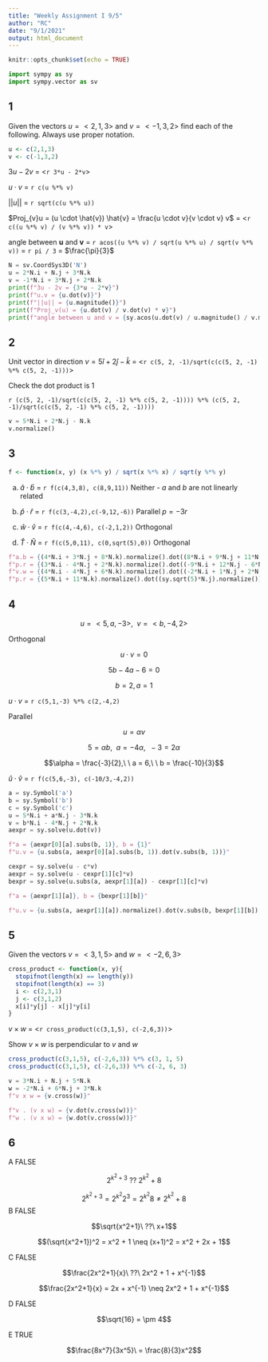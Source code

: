 ```yaml
---
title: "Weekly Assignment I 9/5"
author: "RC"
date: "9/1/2021"
output: html_document
---
```


```r
knitr::opts_chunk$set(echo = TRUE)
```

```python
import sympy as sy
import sympy.vector as sv
```

## 1

Given the vectors $u=<2, 1, 3>$ and $v=<-1, 3, 2>$ find each of the following.
Always use proper notation.

```r
u <- c(2,1,3)
v <- c(-1,3,2)
```

$3u - 2v$ = <`r 3*u - 2*v`>

$u \cdot v$ = `r c(u %*% v)`

$||u||$ = `r sqrt(c(u %*% u))`

$Proj_{v}u = (u \cdot \hat{v}) \hat{v} = \frac{u \cdot v}{v \cdot v} v$ = <`r c((u %*% v) / (v %*% v)) * v`>

angle between **u** and **v** = `r acos((u %*% v) / sqrt(u %*% u) / sqrt(v %*% v))` = `r pi / 3` = $\frac{\pi}{3}$

```python
N = sv.CoordSys3D('N')
u = 2*N.i + N.j + 3*N.k
v = -1*N.i + 3*N.j + 2*N.k
print(f"3u - 2v = {3*u - 2*v}")
print(f"u.v = {u.dot(v)}")
print(f"||u|| = {u.magnitude()}")
print(f"Proj_v(u) = {u.dot(v) / v.dot(v) * v}")
print(f"angle between u and v = {sy.acos(u.dot(v) / u.magnitude() / v.magnitude())}")
```

## 2

Unit vector in direction $v = 5\hat{i} + 2\hat{j} - \hat{k}$ = <`r c(5, 2, -1)/sqrt(c(c(5, 2, -1) %*% c(5, 2, -1)))`>

Check the dot product is 1

`r (c(5, 2, -1)/sqrt(c(c(5, 2, -1) %*% c(5, 2, -1)))) %*% (c(5, 2, -1)/sqrt(c(c(5, 2, -1) %*% c(5, 2, -1))))`

```python
v = 5*N.i + 2*N.j - N.k
v.normalize()
```

## 3

```r
f <- function(x, y) (x %*% y) / sqrt(x %*% x) / sqrt(y %*% y)
```

a) $\hat{a} \cdot \hat{b}$ = `r f(c(4,3,8), c(8,9,11))`  Neither - $a$ and $b$ are not linearly related

b) $\hat{p} \cdot \hat{r}$ = `r f(c(3,-4,2),c(-9,12,-6))`  Parallel $p=-3r$

c) $\hat{w} \cdot \hat{v}$ = `r f(c(4,-4,6), c(-2,1,2))` Orthogonal

d) $\hat{T} \cdot \hat{N}$ = `r f(c(5,0,11), c(0,sqrt(5),0))` Orthogonal 

```python
f"a.b = {(4*N.i + 3*N.j + 8*N.k).normalize().dot((8*N.i + 9*N.j + 11*N.k).normalize()).evalf()}"
f"p.r = {(3*N.i - 4*N.j + 2*N.k).normalize().dot((-9*N.i + 12*N.j - 6*N.k).normalize()).evalf()}"
f"v.w = {(4*N.i - 4*N.j + 6*N.k).normalize().dot((-2*N.i + 1*N.j + 2*N.k).normalize()).evalf()}"
f"p.r = {(5*N.i + 11*N.k).normalize().dot((sy.sqrt(5)*N.j).normalize()).evalf()}"
```

## 4

$$u = <5,a,-3>,\ \ v = <b,-4,2>$$

Orthogonal

$$u \cdot v = 0$$

$$5b -4a -6 = 0$$

$$b = 2, a = 1$$

$u \cdot v$ = `r c(5,1,-3) %*% c(2,-4,2)`

Parallel

$$u = \alpha v$$

$$5 = \alpha b,\ \ a = -4 \alpha,\ \ -3 = 2\alpha$$

$$\alpha = \frac{-3}{2},\ \ a = 6,\ \ b = \frac{-10}{3}$$

$\hat{u} \cdot \hat{v}$ = `r f(c(5,6,-3), c(-10/3,-4,2))`

```python
a = sy.Symbol('a')
b = sy.Symbol('b')
c = sy.Symbol('c')
u = 5*N.i + a*N.j - 3*N.k
v = b*N.i - 4*N.j + 2*N.k
aexpr = sy.solve(u.dot(v))

f"a = {aexpr[0][a].subs(b, 1)}, b = {1}"
f"u.v = {u.subs(a, aexpr[0][a].subs(b, 1)).dot(v.subs(b, 1))}"

cexpr = sy.solve(u - c*v)
aexpr = sy.solve(u - cexpr[1][c]*v)
bexpr = sy.solve(u.subs(a, aexpr[1][a]) - cexpr[1][c]*v)

f"a = {aexpr[1][a]}, b = {bexpr[1][b]}"

f"u.v = {u.subs(a, aexpr[1][a]).normalize().dot(v.subs(b, bexpr[1][b]).normalize())}"
```

## 5

Given the vectors $v = <3,1,5>$ and $w = <−2,6,3>$

```r
cross_product <- function(x, y){
  stopifnot(length(x) == length(y))
  stopifnot(length(x) == 3)
  i <- c(2,3,1)
  j <- c(3,1,2)
  x[i]*y[j] - x[j]*y[i]
}
```

$v \times w$ = <`r cross_product(c(3,1,5), c(-2,6,3))`>

Show $v \times w$ is perpendicular to $v$ and $w$

```r
cross_product(c(3,1,5), c(-2,6,3)) %*% c(3, 1, 5)
cross_product(c(3,1,5), c(-2,6,3)) %*% c(-2, 6, 3)
```

```python
v = 3*N.i + N.j + 5*N.k
w = -2*N.i + 6*N.j + 3*N.k
f"v x w = {v.cross(w)}"

f"v . (v x w) = {v.dot(v.cross(w))}"
f"w . (v x w) = {w.dot(v.cross(w))}"
```

## 6

A FALSE

$$2^{k^2+3}\ ??\ 2^{k^2} + 8$$

$$2^{k^2+3} = 2^{k^2}2^3 = 2^{k^2}8 \neq 2^{k^2} + 8$$
B FALSE

$$\sqrt{x^2+1}\ ??\ x+1$$

$$(\sqrt{x^2+1})^2 = x^2 + 1 \neq (x+1)^2 = x^2 + 2x + 1$$

C FALSE

$$\frac{2x^2+1}{x}\ ??\ 2x^2 + 1 + x^{-1}$$

$$\frac{2x^2+1}{x} = 2x + x^{-1} \neq 2x^2 + 1 + x^{-1}$$

D FALSE

$$\sqrt{16} = \pm 4$$

E TRUE

$$\frac{8x^7}{3x^5}\ = \frac{8}{3}x^2$$

